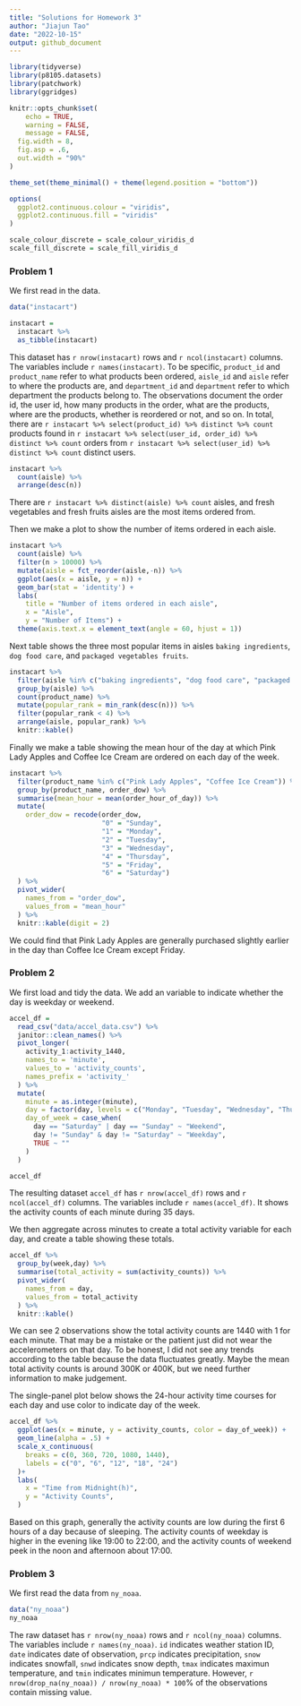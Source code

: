 ```yaml
---
title: "Solutions for Homework 3"
author: "Jiajun Tao"
date: "2022-10-15"
output: github_document
---
```


```r
library(tidyverse)
library(p8105.datasets)
library(patchwork)
library(ggridges)

knitr::opts_chunk$set(
	echo = TRUE,
	warning = FALSE,
	message = FALSE,
  fig.width = 8,
  fig.asp = .6,
  out.width = "90%"
)

theme_set(theme_minimal() + theme(legend.position = "bottom"))

options(
  ggplot2.continuous.colour = "viridis",
  ggplot2.continuous.fill = "viridis"
)

scale_colour_discrete = scale_colour_viridis_d
scale_fill_discrete = scale_fill_viridis_d
```


### Problem 1

We first read in the data.

```r
data("instacart")

instacart = 
  instacart %>% 
  as_tibble(instacart)
```

This dataset has `r nrow(instacart)` rows and `r ncol(instacart)` columns. The variables include `r names(instacart)`. To be specific, `product_id` and `product_name` refer to what products been ordered, `aisle_id` and `aisle` refer to where the products are, and `department_id` and `department` refer to which department the products belong to. The observations document the order id, the user id, how many products in the order, what are the products, where are the products, whether is reordered or not, and so on. In total, there are `r instacart %>% select(product_id) %>% distinct %>% count` products found in `r instacart %>% select(user_id, order_id) %>% distinct %>% count` orders from `r instacart %>% select(user_id) %>% distinct %>% count` distinct users.

```r
instacart %>% 
  count(aisle) %>% 
  arrange(desc(n))
```

There are `r instacart %>% distinct(aisle) %>% count` aisles, and fresh vegetables and fresh fruits aisles are the most items ordered from.

Then we make a plot to show the number of items ordered in each aisle.

```r
instacart %>% 
  count(aisle) %>% 
  filter(n > 10000) %>% 
  mutate(aisle = fct_reorder(aisle,-n)) %>% 
  ggplot(aes(x = aisle, y = n)) +
  geom_bar(stat = 'identity') +
  labs(
    title = "Number of items ordered in each aisle",
    x = "Aisle",
    y = "Number of Items") +
  theme(axis.text.x = element_text(angle = 60, hjust = 1))
```

Next table shows the three most popular items in aisles `baking ingredients`, `dog food care`, and `packaged vegetables fruits`.

```r
instacart %>% 
  filter(aisle %in% c("baking ingredients", "dog food care", "packaged vegetables fruits")) %>% 
  group_by(aisle) %>% 
  count(product_name) %>% 
  mutate(popular_rank = min_rank(desc(n))) %>%
  filter(popular_rank < 4) %>% 
  arrange(aisle, popular_rank) %>% 
  knitr::kable()
```

Finally we make a table showing the mean hour of the day at which Pink Lady Apples and Coffee Ice Cream are ordered on each day of the week.

```r
instacart %>% 
  filter(product_name %in% c("Pink Lady Apples", "Coffee Ice Cream")) %>% 
  group_by(product_name, order_dow) %>% 
  summarise(mean_hour = mean(order_hour_of_day)) %>% 
  mutate(
    order_dow = recode(order_dow,
                       "0" = "Sunday",
                       "1" = "Monday",
                       "2" = "Tuesday",
                       "3" = "Wednesday",
                       "4" = "Thursday",
                       "5" = "Friday",
                       "6" = "Saturday")
  ) %>% 
  pivot_wider(
    names_from = "order_dow",
    values_from = "mean_hour"
  ) %>% 
  knitr::kable(digit = 2)
```

We could find that Pink Lady Apples are generally purchased slightly earlier in the day than Coffee Ice Cream except Friday.


### Problem 2

We first load and tidy the data. We add an variable to indicate whether the day is weekday or weekend.

```r
accel_df = 
  read_csv("data/accel_data.csv") %>% 
  janitor::clean_names() %>% 
  pivot_longer(
    activity_1:activity_1440,
    names_to = 'minute',
    values_to = 'activity_counts',
    names_prefix = 'activity_'
  ) %>% 
  mutate(
    minute = as.integer(minute),
    day = factor(day, levels = c("Monday", "Tuesday", "Wednesday", "Thursday", "Friday", "Saturday", "Sunday")),
    day_of_week = case_when(
      day == "Saturday" | day == "Sunday" ~ "Weekend",
      day != "Sunday" & day != "Saturday" ~ "Weekday",
      TRUE ~ ""
    )
  )

accel_df
```

The resulting dataset `accel_df` has `r nrow(accel_df)` rows and `r ncol(accel_df)` columns. The variables include `r names(accel_df)`. It shows the activity counts of each minute during 35 days.

We then aggregate across minutes to create a total activity variable for each day, and create a table showing these totals. 
```r
accel_df %>% 
  group_by(week,day) %>% 
  summarise(total_activity = sum(activity_counts)) %>% 
  pivot_wider(
    names_from = day,
    values_from = total_activity
  ) %>% 
  knitr::kable()
```

We can see 2 observations show the total activity counts are 1440 with 1 for each minute. That may be a mistake or the patient just did not wear the accelerometers on that day. To be honest, I did not see any trends according to the table because the data fluctuates greatly. Maybe the mean total activity counts is around 300K or 400K, but we need further information to make judgement.

The single-panel plot below shows the 24-hour activity time courses for each day and use color to indicate day of the week.

```r
accel_df %>% 
  ggplot(aes(x = minute, y = activity_counts, color = day_of_week)) +
  geom_line(alpha = .5) +
  scale_x_continuous(
    breaks = c(0, 360, 720, 1080, 1440),
    labels = c("0", "6", "12", "18", "24")
  )+
  labs(
    x = "Time from Midnight(h)",
    y = "Activity Counts",
  ) 
```

Based on this graph, generally the activity counts are low during the first 6 hours of a day because of sleeping. The activity counts of weekday is higher in the evening like 19:00 to 22:00, and the activity counts of weekend peek in the noon and afternoon about 17:00.


### Problem 3

We first read the data from `ny_noaa`.

```r
data("ny_noaa")
ny_noaa
```

The raw dataset has `r nrow(ny_noaa)` rows and `r ncol(ny_noaa)` columns. The variables include `r names(ny_noaa)`. `id` indicates weather station ID, `date` indicates date of observation, `prcp` indicates precipitation, `snow` indicates snowfall, `snwd` indicates snow depth, `tmax` indicates maximun temperature, and `tmin` indicates minimun temperature. However, `r nrow(drop_na(ny_noaa)) / nrow(ny_noaa) * 100`% of the observations contain missing value.



